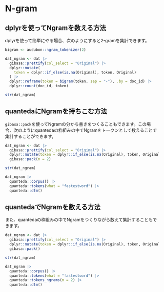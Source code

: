 # N-gram {#ngram}

## dplyrを使ってNgramを数える方法

dplyrを使って簡単にやる場合、次のようにすると2-gramを集計できます。

```r
bigram <- audubon::ngram_tokenizer(2)

dat_ngram <- dat |>
  gibasa::prettify(col_select = "Original") |>
  dplyr::mutate(
    token = dplyr::if_else(is.na(Original), token, Original)
  ) |>
  dplyr::reframe(token = bigram(token, sep = "-"), .by = doc_id) |>
  dplyr::count(doc_id, token)

str(dat_ngram)
```

## quantedaにNgramを持ちこむ方法

`gibasa::pack`を使ってNgramの分かち書きをつくることもできます。この場合、次のようにquantedaの枠組みの中でNgramをトークンとして数えることで集計することができます。

```r
dat_ngram <- dat |>
  gibasa::prettify(col_select = "Original") |>
  dplyr::mutate(token = dplyr::if_else(is.na(Original), token, Original)) |>
  gibasa::pack(n = 2)

str(dat_ngram)

dat_ngram |>
  quanteda::corpus() |>
  quanteda::tokens(what = "fastestword") |>
  quanteda::dfm()
```

## quantedaでNgramを数える方法

また、quantedaの枠組みの中でNgramをつくりながら数えて集計することもできます。

```r
dat_ngram <- dat |>
  gibasa::prettify(col_select = "Original") |>
  dplyr::mutate(token = dplyr::if_else(is.na(Original), token, Original)) |>
  gibasa::pack()

str(dat_ngram)

dat_ngram |>
  quanteda::corpus() |>
  quanteda::tokens(what = "fastestword") |>
  quanteda::tokens_ngrams(n = 2) |>
  quanteda::dfm()
```
